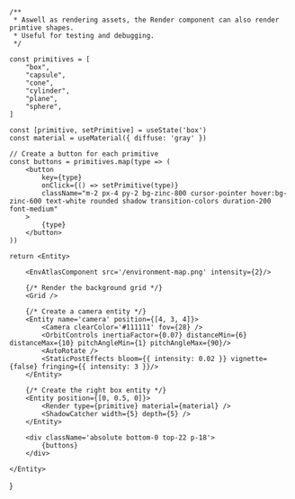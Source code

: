
    /**
     * Aswell as rendering assets, the Render component can also render primtive shapes.
     * Useful for testing and debugging.
     */
    
    const primitives = [
        "box",
        "capsule",
        "cone",
        "cylinder",
        "plane",
        "sphere",
    ]

    const [primitive, setPrimitive] = useState('box')
    const material = useMaterial({ diffuse: 'gray' })

    // Create a button for each primitive
    const buttons = primitives.map(type => (
        <button 
            key={type} 
            onClick={() => setPrimitive(type)}
            className="m-2 px-4 py-2 bg-zinc-800 cursor-pointer hover:bg-zinc-600 text-white rounded shadow transition-colors duration-200 font-medium"
        >
            {type}
        </button>
    ))

    return <Entity>

        <EnvAtlasComponent src='/environment-map.png' intensity={2}/>

        {/* Render the background grid */}
        <Grid />

        {/* Create a camera entity */}
        <Entity name='camera' position={[4, 3, 4]}>
            <Camera clearColor='#111111' fov={28} />
            <OrbitControls inertiaFactor={0.07} distanceMin={6} distanceMax={10} pitchAngleMin={1} pitchAngleMax={90}/>
            <AutoRotate />
            <StaticPostEffects bloom={{ intensity: 0.02 }} vignette={false} fringing={{ intensity: 3 }}/>
        </Entity>

        {/* Create the right box entity */}
        <Entity position={[0, 0.5, 0]}>
            <Render type={primitive} material={material} />
            <ShadowCatcher width={5} depth={5} />
        </Entity>

        <div className='absolute bottom-0 top-22 p-18'>
            {buttons}
        </div>
        
    </Entity>
}

<Primitives />